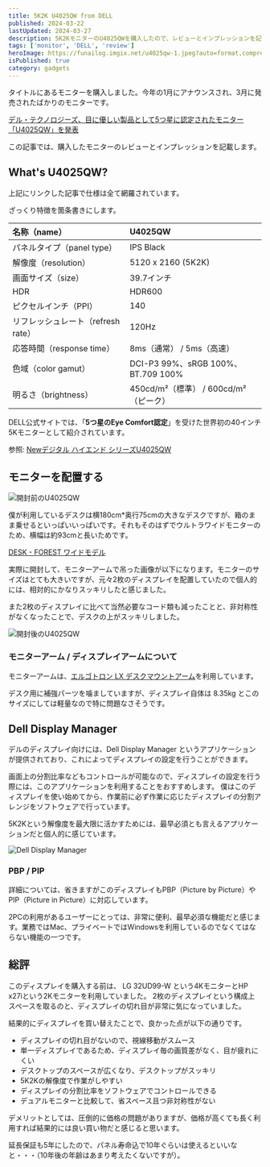 ```yaml
---
title: 5K2K U4025QW from DELL
published: 2024-03-22
lastUpdated: 2024-03-27
description: 5K2KモニターのU4025QWを購入したので、レビューとインプレッションを記載します
tags: ['monitor', 'DELL', 'review']
heroImage: https://funailog.imgix.net/u4025qw-1.jpeg?auto=format,compress,enhance
isPublished: true
category: gadgets
---
```


タイトルにあるモニターを購入しました。今年の1月にアナウンスされ、3月に発売されたばかりのモニターです。

[デル・テクノロジーズ、目に優しい製品として5つ星に認定されたモニター「U4025QW」を発表](https://www.dell.com/ja-jp/blog/monitor-u4025qw/)

この記事では、購入したモニターのレビューとインプレッションを記載します。

## What's U4025QW?

上記にリンクした記事で仕様は全て網羅されています。

ざっくり特徴を箇条書きにします。

| 名称（name）                       | U4025QW                               |
| :--------------------------------- | :------------------------------------ |
| パネルタイプ（panel type）         | IPS Black                             |
| 解像度（resolution）               | 5120 x 2160 (5K2K)                    |
| 画面サイズ（size）                 | 39.7インチ                            |
| HDR                                | HDR600                                |
| ピクセルインチ（PPI）              | 140                                   |
| リフレッシュレート（refresh rate） | 120Hz                                 |
| 応答時間（response time）          | 8ms（通常） / 5ms（高速）             |
| 色域（color gamut）                | DCI-P3 99%、sRGB 100%、BT.709 100%    |
| 明るさ（brightness）               | 450cd/m²（標準） / 600cd/m²（ピーク） |

DELL公式サイトでは、「**5つ星のEye Comfort認定**」を受けた世界初の40インチ5Kモニターとして紹介されています。

参照: [Newデジタル ハイエンド シリーズU4025QW](https://www.dell.com/ja-jp/shop/dell%E3%83%87%E3%82%B8%E3%82%BF%E3%83%AB-%E3%83%8F%E3%82%A4%E3%82%A8%E3%83%B3%E3%83%89-%E3%82%B7%E3%83%AA%E3%83%BC%E3%82%BA40%E6%9B%B2%E9%9D%A2thunderbolt-%E3%83%8F%E3%83%96-%E3%83%A2%E3%83%8B%E3%82%BF%E3%83%BC-u4025qw/apd/210-bmcw/%E3%83%A2%E3%83%8B%E3%82%BF%E3%83%BC-%E3%83%A2%E3%83%8B%E3%82%BF%E3%83%BC%E3%82%A2%E3%82%AF%E3%82%BB%E3%82%B5%E3%83%AA%E3%83%BC)

## モニターを配置する

![開封前のU4025QW](https://funailog.imgix.net/u4025qw-0.jpeg?auto=format,compress,enhance)

僕が利用しているデスクは横180cm\*奥行75cmの大きなデスクですが、箱のまま乗せるといっぱいいっぱいです。それもそのはずでウルトラワイドモニターのため、横幅は約93cmと長いためです。

[DESK - FOREST ワイドモデル](https://preducts.jp/products/desk-forest-wide)

実際に開封して、モニターアームで吊った画像が以下になります。モニターのサイズはとても大きいですが、元々2枚のディスプレイを配置していたので個人的には、相対的にかなりスッキリしたと感じました。

また2枚のディスプレイに比べて当然必要なコード類も減ったことと、非対称性がなくなったことで、デスクの上がスッキリしました。

![開封後のU4025QW](https://funailog.imgix.net/u4025qw-2.jpeg?auto=format,compress,enhance)

### モニターアーム / ディスプレイアームについて

モニターアームは、[エルゴトロン LX デスクマウントアーム](https://www.ergotron.com/ja-jp/%E8%A3%BD%E5%93%81/%E8%A3%BD%E5%93%81%E8%A9%B3%E7%B4%B0/45-241#?%E8%89%B2=%E3%83%96%E3%83%A9%E3%83%83%E3%82%AF&attachment%20option=2-Piece%20Clamp)を利用しています。

デスク用に補強パーツを噛ましていますが、ディスプレイ自体は 8.35kg とこのサイズにしては軽量なので特に問題なさそうです。

## Dell Display Manager

デルのディスプレイ向けには、Dell Display Manager というアプリケーションが提供されており、これによってディスプレイの設定を行うことができます。

画面上の分割比率などもコントロールが可能なので、ディスプレイの設定を行う際には、このアプリケーションを利用することをおすすめします。
僕はこのディスプレイを使い始めてから、作業前に必ず作業に応じたディスプレイの分割アレンジをソフトウェアで行っています。

5K2Kという解像度を最大限に活かすためには、最早必須とも言えるアプリケーションだと個人的に感じています。

![Dell Display Manager](https://funailog.imgix.net/dell-display-manager.png?auto=format,compress,enhance)

### PBP / PIP

詳細については、省きますがこのディスプレイもPBP（Picture by Picture）やPIP（Picture in Picture）に対応しています。

2PCの利用があるユーザーにとっては、非常に便利、最早必須な機能だと感じます。業務ではMac、プライベートではWindowsを利用しているのでなくてはならない機能の一つです。

## 総評

このディスプレイを購入する前は、 LG 32UD99-W という4KモニターとHP x27iという2Kモニターを利用していました。
2枚のディスプレイという構成上スペースを取るのと、ディスプレイの切れ目が非常に気になっていました。

結果的にディスプレイを買い替えたことで、良かった点が以下の通りです。

- ディスプレイの切れ目がないので、視線移動がスムース
- 単一ディスプレイであるため、ディスプレイ毎の画質差がなく、目が疲れにくい
- デスクトップのスペースが広くなり、デスクトップがスッキリ
- 5K2Kの解像度で作業がしやすい
- ディスプレイの分割比率をソフトウェアでコントロールできる
- デュアルモニターと比較して、省スペース且つ非対称性がない

デメリットとしては、圧倒的に価格の問題がありますが、価格が高くても長く利用すれば結果的には良い買い物だと感じると思います。

延長保証も5年にしたので、パネル寿命込で10年ぐらいは使えるといいなと・・・（10年後の年齢はあまり考えたくないですが）。
